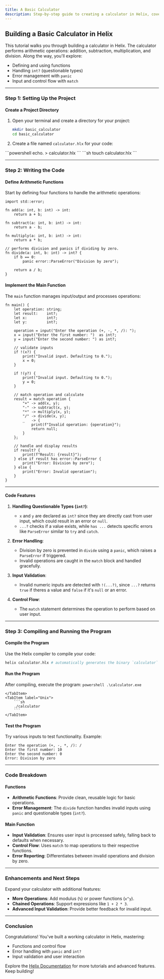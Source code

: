 ```yaml
---
title: A Basic Calculator
description: Step-by-step guide to creating a calculator in Helix, covering functions, control flow, error handling, and compiling your first program.
---
```



## Building a Basic Calculator in Helix

This tutorial walks you through building a calculator in Helix. The calculator performs arithmetic operations: addition, subtraction, multiplication, and division. Along the way, you'll explore:

- Defining and using functions
- Handling `int?` (questionable types)
- Error management with `panic`
- Input and control flow with `match`

---

### Step 1: Setting Up the Project

#### Create a Project Directory
1. Open your terminal and create a directory for your project:
   ```bash
   mkdir basic_calculator
   cd basic_calculator
   ```

2. Create a file named `calculator.hlx` for your code:
<Tabs syncKey="operating-platform">
    <TabItem label="Windows">
        ```powershell
        echo. > calculator.hlx
        ```
    </TabItem>
    <TabItem label="Unix">
        ```sh
        touch calculator.hlx
        ```
    </TabItem>
</Tabs>

---

### Step 2: Writing the Code

#### Define Arithmetic Functions

Start by defining four functions to handle the arithmetic operations:

```helix
import std::error;

fn add(a: int, b: int) -> int:
    return a + b;

fn subtract(a: int, b: int) -> int:
    return a - b;

fn multiply(a: int, b: int) -> int:
    return a * b;

// performs division and panics if dividing by zero.
fn divide(a: int, b: int) -> int? {
    if b == 0:
        panic error::ParseError("Division by zero");

    return a / b;
}
```

#### Implement the Main Function

The `main` function manages input/output and processes operations:

```helix
fn main() {
    let operation: string;
    let result:    int?;
    let x:         int?;
    let y:         int?;

    operation = input("Enter the operation (+, -, *, /): ");
    x = input("Enter the first number: ")  as int?;
    y = input("Enter the second number: ") as int?;

    // validate inputs
    if !(x?) {
        print("Invalid input. Defaulting to 0.");
        x = 0;
    }

    if !(y?) {
        print("Invalid input. Defaulting to 0.");
        y = 0;
    }

    // match operation and calculate
    result = match operation {
        "+" -> add(x, y);
        "-" -> subtract(x, y);
        "*" -> multiply(x, y);
        "/" -> divide(x, y);
        _   -> {
            print(f"Invalid operation: {operation}");
            return null;
        }
    };

    // handle and display results
    if result? {
        print(f"Result: {result}");
    } else if result has error::ParseError {
        print("Error: Division by zero");
    } else {
        print("Error: Invalid operation");
    }
}
```

---

#### Code Features

1. **Handling Questionable Types (`int?`)**:
   - `x` and `y` are declared as `int?` since they are directly cast from user input, which could result in an error or `null`.
   - `...?` checks if a value exists, while `has ...` detects specific errors like `ParseError` similar to `try` and `catch`.

2. **Error Handling**:
   - Division by zero is prevented in `divide` using a `panic`, which raises a `ParseError` if triggered.
   - Invalid operations are caught in the `match` block and handled gracefully.

3. **Input Validation**:
   - Invalid numeric inputs are detected with `!(...?)`, since `...?` returns `true` if theres a value and `false` if it's `null` or an error.

4. **Control Flow**:
   - The `match` statement determines the operation to perform based on user input.

---

### Step 3: Compiling and Running the Program

#### Compile the Program
Use the Helix compiler to compile your code:
```bash
helix calculator.hlx # automatically generates the binary `calculator`
```

#### Run the Program
After compiling, execute the program:
<Tabs syncKey="operating-platform">
    <TabItem label="Windows">
        ```powershell
        .\calculator.exe
        ```

    </TabItem>
    <TabItem label="Unix">
        ```sh
        ./calculator
        ```
    </TabItem>
</Tabs>

#### Test the Program
Try various inputs to test functionality. Example:
```
Enter the operation (+, -, *, /): /
Enter the first number: 10
Enter the second number: 0
Error: Division by zero
```

---

### Code Breakdown

#### Functions
- **Arithmetic Functions**: Provide clean, reusable logic for basic operations.
- **Error Management**: The `divide` function handles invalid inputs using `panic` and questionable types (`int?`).

#### Main Function
- **Input Validation**: Ensures user input is processed safely, falling back to defaults when necessary.
- **Control Flow**: Uses `match` to map operations to their respective functions.
- **Error Reporting**: Differentiates between invalid operations and division by zero.

---

### Enhancements and Next Steps

Expand your calculator with additional features:
- **More Operations**: Add modulus (`%`) or power functions (`x^y`).
- **Chained Operations**: Support expressions like `1 + 2 * 3`.
- **Advanced Input Validation**: Provide better feedback for invalid input.

---

### Conclusion

Congratulations! You've built a working calculator in Helix, mastering:
- Functions and control flow
- Error handling with `panic` and `int?`
- Input validation and user interaction

Explore the [Helix Documentation](https://helix-lang.com/docs) for more tutorials and advanced features. Keep building!